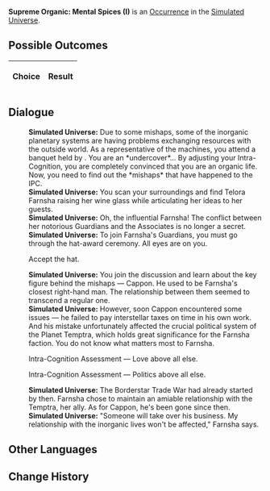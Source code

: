 {{Simulated Universe Event Infobox
|title         = Supreme Organic: Mental Spices (I)
|image         = Trailblaze Secret 8.png
|type          =
|domains_su    = 
|domains_ext   = 
|domains_swarm = 
|domains_gng   = 
|requirements  =
|prev          = {{tx}}
|next          = {{tx}}
|indexRewards  =
|characters    = 
}}
'''Supreme Organic: Mental Spices (I)''' is an [[Simulated Universe/Occurrence|Occurrence]] in the [[Simulated Universe]].

==Possible Outcomes==
{| class="article-table"
!Choice
!Result

|}

<!--
==Gameplay Notes==

-->
==Dialogue==
{{Dialogue Start}}
:'''Simulated Universe:''' Due to some mishaps, some of the inorganic planetary systems are having problems exchanging resources with the outside world. As a representative of the machines, you attend a banquet held by {{Color|Keyword|Telora Farnsha}}. You are an *undercover*... By adjusting your Intra-Cognition, you are completely convinced that you are an organic life. Now, you need to find out the *mishaps* that have happened to the IPC.
:'''Simulated Universe:''' You scan your surroundings and find Telora Farnsha raising her wine glass while articulating her ideas to her guests.
:'''Simulated Universe:''' Oh, the influential Farnsha! The conflict between her notorious Guardians and the Associates is no longer a secret.
:'''Simulated Universe:''' To join Farnsha's Guardians, you must go through the hat-award ceremony. All eyes are on you.
:{{DIcon|Arrow}} Accept the hat.
:'''Simulated Universe:''' You join the discussion and learn about the key figure behind the mishaps &mdash; Cappon. He used to be Farnsha's closest right-hand man. The relationship between them seemed to transcend a regular one.
:'''Simulated Universe:''' However, soon Cappon encountered some issues &mdash; he failed to pay interstellar taxes on time in his own work. And his mistake unfortunately affected the crucial political system of the Planet Temptra, which holds great significance for the Farnsha faction. You do not know what matters most to Farnsha.
:{{DIcon|Arrow}} Intra-Cognition Assessment &mdash; Love above all else.
:{{DIcon|Arrow}} Intra-Cognition Assessment &mdash; Politics above all else.
:'''Simulated Universe:''' The Borderstar Trade War had already started by then. Farnsha chose to maintain an amiable relationship with the Temptra, her ally. As for Cappon, he's been gone since then.
:'''Simulated Universe:''' "Someone will take over his business. My relationship with the inorganic lives won't be affected," Farnsha says.
{{Dialogue End}}

==Other Languages==
{{Other Languages
|en    = Supreme Organic: Mental Spices (I)
|zhs   = 极致有机：「精神香料」•其一
|zht   = 極致有機：「精神香料」•其一
|ja    = 有機の極致：「 精神のスパイス」・その1
|ko    = 궁극의 유기: 「정신적 향신료」•1
|es    = Orgánico supremo: especias mentales I
|fr    = Suprématie organique : Épices mentales (I)
|ru    = Высший органик: Духовные специи I
|th    = อินทรีย์ขั้นสุด: "ส่วนผสมแห่งจิตใจ" (1)
|vi    = Hữu Cơ Tối Cao: Hương Liệu Tinh Thần 1
|de    = Organische Höchststufe: Geistiges Gewürz (I)
|id    = Organik Maksimal: "Bumbu Mental" (1)
|pt    = Orgânico Supremo: Temperos Metálicos (I)
}}

==Change History==
{{Change History|1.0}}
